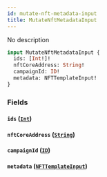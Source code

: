 ```yaml
---
id: mutate-nft-metadata-input
title: MutateNftMetadataInput
---
```



No description

```graphql
input MutateNftMetadataInput {
  ids: [Int!]!
  nftCoreAddress: String!
  campaignId: ID!
  metadata: NFTTemplateInput!
}
```


### Fields

#### `ids` ([`Int`](../../references/scalars/int))




#### `nftCoreAddress` ([`String`](../../references/scalars/string))




#### `campaignId` ([`ID`](../../references/scalars/id))




#### `metadata` ([`NFTTemplateInput`](../../references/inputs/nfttemplate-input))






